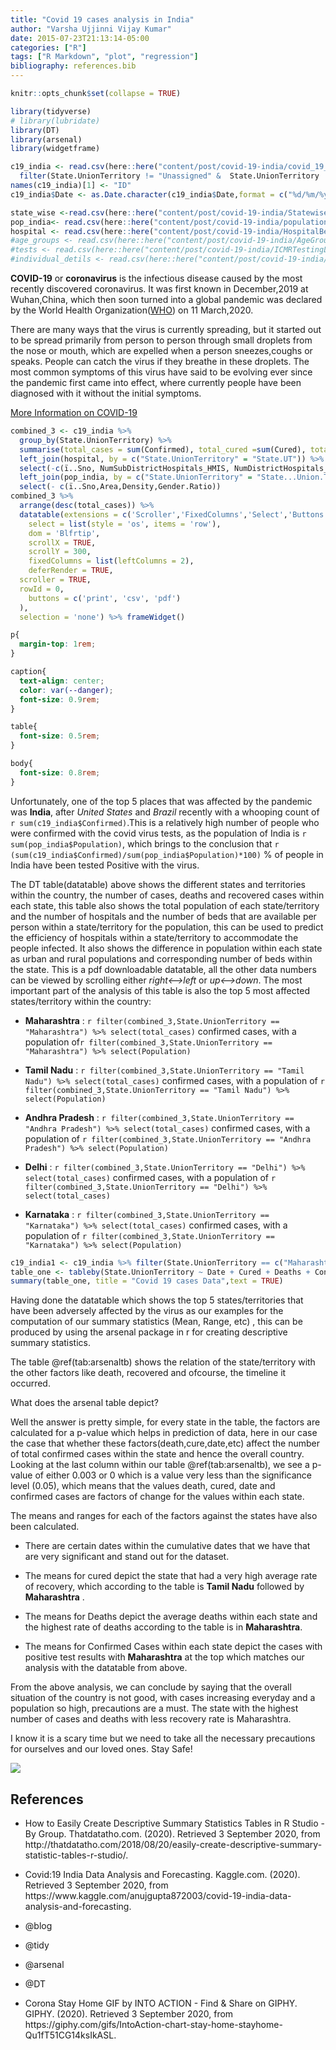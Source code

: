 ```yaml
---
title: "Covid 19 cases analysis in India"
author: "Varsha Ujjinni Vijay Kumar"
date: 2015-07-23T21:13:14-05:00
categories: ["R"]
tags: ["R Markdown", "plot", "regression"]
bibliography: references.bib
---
```


```r
knitr::opts_chunk$set(collapse = TRUE)
```

```r
library(tidyverse)
# library(lubridate)
library(DT)
library(arsenal)
library(widgetframe)
```


```r
c19_india <- read.csv(here::here("content/post/covid-19-india/covid_19_india.csv")) %>% 
  filter(State.UnionTerritory != "Unassigned" &  State.UnionTerritory != "Cases being reassigned to states")
names(c19_india)[1] <- "ID"
c19_india$Date <- as.Date.character(c19_india$Date,format = c("%d/%m/%y"))

state_wise <-read.csv(here::here("content/post/covid-19-india/StatewiseTestingDetails.csv"))
pop_india<- read.csv(here::here("content/post/covid-19-india/population_india_census2011.csv"))
hospital <- read.csv(here::here("content/post/covid-19-india/HospitalBedsIndia.csv"))
#age_groups <- read.csv(here::here("content/post/covid-19-india/AgeGroupDetails.csv"))
#tests <- read.csv(here::here("content/post/covid-19-india/ICMRTestingLabs.csv"))
#individual_detils <- read.csv(here::here("content/post/covid-19-india/IndividualDetails.csv"))
```


**COVID-19** or **coronavirus** is the infectious disease caused by the most recently discovered coronavirus. It was first known in December,2019 at Wuhan,China, which then soon turned into a global pandemic was declared by the World Health Organization([WHO](https://www.euro.who.int/en/health-topics/health-emergencies/coronavirus-covid-19)) on 11 March,2020.

There are many ways that the virus is currently spreading, but it started out to be spread primarily from person to person through small droplets from the nose or mouth, which are expelled when a person sneezes,coughs or speaks. People can catch the virus if they breathe in these droplets. The most common symptoms of this virus have said to be evolving ever since the pandemic first came into effect, where currently people have been diagnosed with it without the initial symptoms. 

[More Information on COVID-19](https://www.who.int/emergencies/diseases/novel-coronavirus-2019/question-and-answers-hub/q-a-detail/q-a-coronaviruses)


```r
combined_3 <- c19_india %>% 
  group_by(State.UnionTerritory) %>%  
  summarise(total_cases = sum(Confirmed), total_cured =sum(Cured), total_deaths = sum(Deaths)) %>% 
  left_join(hospital, by = c("State.UnionTerritory" = "State.UT")) %>%  
  select(-c(ï..Sno, NumSubDistrictHospitals_HMIS, NumDistrictHospitals_HMIS, NumRuralHospitals_NHP18, NumUrbanHospitals_NHP18)) %>% 
  left_join(pop_india, by = c("State.UnionTerritory" = "State...Union.Territory")) %>%
  select(- c(ï..Sno,Area,Density,Gender.Ratio))
combined_3 %>% 
  arrange(desc(total_cases)) %>% 
  datatable(extensions = c('Scroller','FixedColumns','Select','Buttons'), options = list(
    select = list(style = 'os', items = 'row'),
    dom = 'Blfrtip',
    scrollX = TRUE,
    scrollY = 300,
    fixedColumns = list(leftColumns = 2),
    deferRender = TRUE,
  scroller = TRUE,
  rowId = 0,
    buttons = c('print', 'csv', 'pdf')
  ),
  selection = 'none') %>% frameWidget()
```



```css
p{
  margin-top: 1rem;
}

caption{
  text-align: center;
  color: var(--danger);
  font-size: 0.9rem;
}

table{
  font-size: 0.5rem;
}

body{
  font-size: 0.8rem; 
}
```




Unfortunately, one of the top 5 places that was affected by the pandemic was **India**, after *United States* and *Brazil* recently with a whooping count of `r sum(c19_india$Confirmed)`.This is a relatively high number of people who were confirmed with the covid virus tests, as the population of India is `r sum(pop_india$Population)`, which brings to the conclusion that 
`r (sum(c19_india$Confirmed)/sum(pop_india$Population)*100)` % of people in India have been tested Positive with the virus.

The DT table(datatable) above shows the different states and territories within the country, the number of cases, deaths and recovered cases within each state, this table also shows the total population of each state/territory and the number of hospitals and the number of beds that are available per person within a state/territory for the population, this can be used to predict the efficiency of hospitals within a state/territory to accommodate the people infected. It also shows the difference in population within each state as urban and rural populations and corresponding number of beds within the state. This is a pdf downloadable datatable, all the other data numbers can be viewed by scrolling either *right<-->left* or *up<-->down*.
The most important part of the analysis of this table is also the top 5 most affected states/territory within the country:

- **Maharashtra** : `r filter(combined_3,State.UnionTerritory == "Maharashtra") %>% select(total_cases)` confirmed cases, with a population of`r filter(combined_3,State.UnionTerritory == "Maharashtra") %>% select(Population)`

- **Tamil Nadu** : `r filter(combined_3,State.UnionTerritory == "Tamil Nadu") %>% select(total_cases)` confirmed cases, with a population of `r filter(combined_3,State.UnionTerritory == "Tamil Nadu") %>% select(Population)`

- **Andhra Pradesh** : `r filter(combined_3,State.UnionTerritory == "Andhra Pradesh") %>% select(total_cases)` confirmed cases, with a population of `r filter(combined_3,State.UnionTerritory == "Andhra Pradesh") %>% select(Population)`

- **Delhi** : `r filter(combined_3,State.UnionTerritory == "Delhi") %>% select(total_cases)` confirmed cases, with a population of  `r filter(combined_3,State.UnionTerritory == "Delhi") %>% select(total_cases)`

- **Karnataka** : `r filter(combined_3,State.UnionTerritory == "Karnataka") %>% select(total_cases)` confirmed cases, with a population of `r filter(combined_3,State.UnionTerritory == "Karnataka") %>% select(Population)` 



```r
c19_india1 <- c19_india %>% filter(State.UnionTerritory == c("Maharashtra","Tamil Nadu","Andhra Pradesh","Delhi","Karnataka"))
table_one <- tableby(State.UnionTerritory ~ Date + Cured + Deaths + Confirmed , data = c19_india1)
summary(table_one, title = "Covid 19 cases Data",text = TRUE) 
```

Having done the datatable which shows the top 5 states/territories that have been adversely affected by the virus as our examples for the computation of our summary statistics (Mean, Range, etc) , this can be produced by using the arsenal package in r for creating descriptive summary statistics. 

The table \@ref(tab:arsenaltb) shows the relation of the state/territory with the other factors like death, recovered and ofcourse, the timeline it occurred. 

What does the arsenal table depict?

Well the answer is pretty simple, for every state in the table, the factors are calculated for a p-value which helps in prediction of data, here in our case the case that whether these factors(death,cure,date,etc) affect the number of total confirmed cases within the state and hence the overall country. Looking at the last column within our table \@ref(tab:arsenaltb), we see a p-value of either 0.003 or 0 which is a value very less than the significance level (0.05), which means that the values death, cured, date and  
confirmed cases are factors of change for the values within each state. 

The means and ranges for each of the factors against the states have also been calculated.

- There are certain dates within the cumulative dates that we have that are very significant and stand out for the dataset.

- The means for cured depict the state that had a very high average rate of recovery, which according to the table is **Tamil Nadu** followed by **Maharashtra** .

- The means for Deaths depict the average deaths within each state and the highest rate of deaths according to the table is in **Maharashtra**.

- The means for Confirmed Cases within each state depict the cases with positive test results with  **Maharashtra** at the top which matches our analysis with the datatable from above.

From the above analysis, we can conclude by saying that the overall situation of the country is not good, with cases increasing everyday and a population so high, precautions are a must. The state with the highest number of cases and deaths with less recovery rate is Maharashtra.

I know it is a scary time but we need to take all the necessary precautions for ourselves and our loved ones. Stay Safe!

![](https://media.giphy.com/media/Qu1fT51CG14ksIkASL/giphy.gif)


## References

- How to Easily Create Descriptive Summary Statistics Tables in R Studio - By Group. Thatdatatho.com. (2020). Retrieved 3 September 2020, from http://thatdatatho.com/2018/08/20/easily-create-descriptive-summary-statistic-tables-r-studio/.

- Covid:19 India Data Analysis and Forecasting. Kaggle.com. (2020). Retrieved 3 September 2020, from https://www.kaggle.com/anujgupta872003/covid-19-india-data-analysis-and-forecasting.

- @blog

- @tidy

- @arsenal

- @DT

- Corona Stay Home GIF by INTO ACTION - Find & Share on GIPHY. GIPHY. (2020). Retrieved 3 September 2020, from https://giphy.com/gifs/IntoAction-chart-stay-home-stayhome-Qu1fT51CG14ksIkASL.
